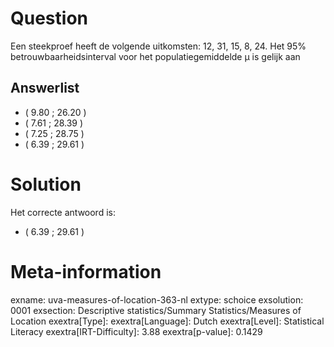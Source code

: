 Question
========

Een steekproef heeft de volgende uitkomsten: 12, 31, 15, 8, 24. Het 95%
betrouwbaarheidsinterval voor het populatiegemiddelde μ is gelijk aan

Answerlist
----------

* ( 9.80 ; 26.20 )
* ( 7.61 ; 28.39 )
* ( 7.25 ; 28.75 )
* ( 6.39 ; 29.61 )

Solution
========

Het correcte antwoord is: 

* ( 6.39 ; 29.61 )

Meta-information
================
exname: uva-measures-of-location-363-nl
extype: schoice
exsolution: 0001
exsection: Descriptive statistics/Summary Statistics/Measures of Location
exextra[Type]: 
exextra[Language]: Dutch
exextra[Level]: Statistical Literacy
exextra[IRT-Difficulty]: 3.88
exextra[p-value]: 0.1429
